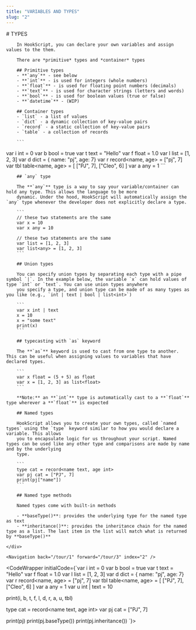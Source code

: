 ```yaml
---
title: "VARIABLES AND TYPES"
slug: "2"
---
```



<InstructionsWrapper>
	<div className="instructions-main">
		# TYPES

		In HookScript, you can declare your own variables and assign values to the them.

		There are *primitive* types and *container* types

		## Primitive types
		- **`any`** - see below
		- **`int`** - is used for integers (whole numbers)
		- **`float`** - is used for floating point numbers (decimals)
		- **`text`** - is used for character strings (letters and words)
		- **`bool`** - is used for boolean values (true or false)
		- **`datetime`** - (WIP)
		
		## Container types
		- `list` - a list of values
		- `dict` - a dynamic collection of key-value pairs
		- `record` - a static collection of key-value pairs
		- `table` - a collection of records

		```
var i int = 0
var b bool = true
var t text = "Hello"
var f float = 1.0
var l list = [1, 2, 3]
var d dict = { name: "pj", age: 7}
var r record<name, age> = ["pj", 7]
var tbl table<name, age> = [ ["PJ", 7], ["Cleo", 6] ]
var a any = 1
		```

		## `any` type

		The **`any`** type is a way to say your variable/container can hold any type. This allows the language to be more
		dynamic. Under the hood, HookScript will automatically assign the `any` type whenever the developer does not explicitly declare a type.

		```
		// these two statements are the same
		var x = 10
		var x any = 10

		// these two statements are the same
		var list = [1, 2, 3]
		var list<any> = [1, 2, 3]
		```

		## Union types

		You can specify union types by separating each type with a pipe symbol `|`. In the example below, the variable `x` can hold values of type `int` or `text`. You can use union types anywhere
		you specify a type, and union type can be made of as many types as you like (e.g., `int | text | bool | list<int>`)

		```
		var x int | text
		x = 10
		x = "some text"
		print(x)
		```

		## typecasting with `as` keyword

		The **`as`** keyword is used to cast from one type to another. This can be useful when assigning values to variables that have declared types.

		```
		var x float = (5 + 5) as float
		var x = [1, 2, 3] as list<float>
		```

		**Note:** an **`int`** type is automatically cast to a **`float`** type wherever a **`float`** is expected

		## Named types

		HookScript allows you to create your own types, called `named types` using the `type` keyword similar to how you would declare a variable. This allows
		you to encapsulate logic for us throughout your script. Named types can be used like any other type and comparisons are made by name and by the underlying
		type.

		```
		type cat = record<name text, age int>
		var pj cat = ["PJ", 7]
		print(pj["name"])
		```

		## Named type methods

		Named types come with built-in methods

		- **baseType()**: provides the underlying type for the named type as text
		- **inheritance()**: provides the inheritance chain for the named type as a list. The last item in the list will match what is returned by **baseType()**

	</div>

	<Navigation back="/tour/1" forward="/tour/3" index="2" />

</InstructionsWrapper>

<CodeWrapper initialCode={`var i int = 0
var b bool = true
var t text = "Hello"
var f float = 1.0
var l list = [1, 2, 3]
var d dict = { name: "pj", age: 7}
var r record<name, age> = ["pj", 7]
var tbl table<name, age> = [ ["PJ", 7], ["Cleo", 6] ]
var a any = 1
var u int | text = 10

print(i, b, t, f, l, d, r, a, u, tbl)

type cat = record<name text, age int>
var pj cat = ["PJ", 7]

print(pj)
print(pj.baseType())
print(pj.inheritance())
`}>
</CodeWrapper>